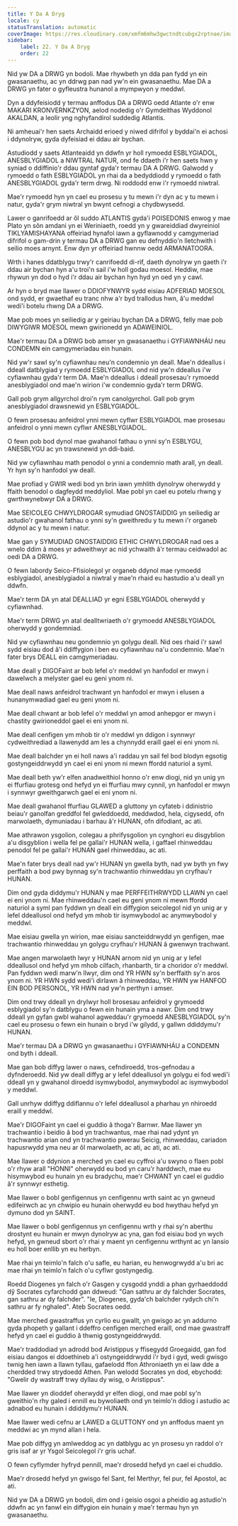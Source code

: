 ```yaml
---
title: Y Da A Dryg
locale: cy
statusTranslation: automatic
coverImage: https://res.cloudinary.com/xmfm6mhw3gwctndtcubgx2rptnae/image/upload/v1740337243/small_cover_educacion_fundamental_a051170f1c.webp
sidebar:
    label: 22. Y Da A Dryg
    order: 22
---
```

Nid yw DA a DRWG yn bodoli. Mae rhywbeth yn dda pan fydd yn ein gwasanaethu, ac yn ddrwg pan nad yw'n ein gwasanaethu. Mae DA a DRWG yn fater o gyfleustra hunanol a mympwyon y meddwl.

Dyn a ddyfeisiodd y termau anffodus DA a DRWG oedd Atlante o'r enw MAKARI KRONVERNKZYON, aelod nodedig o'r Gymdeithas Wyddonol AKALDAN, a leolir yng nghyfandirol suddedig Atlantis.

Ni amheuai'r hen saets Archaidd erioed y niwed difrifol y byddai'n ei achosi i ddynolryw, gyda dyfeisiad ei ddau air bychan.

Astudiodd y saets Atlanteaidd yn ddwfn yr holl rymoedd ESBLYGIADOL, ANESBLYGIADOL a NIWTRAL NATUR, ond fe ddaeth i'r hen saets hwn y syniad o ddiffinio'r ddau gyntaf gyda'r termau DA A DRWG. Galwodd y rymoedd o fath ESBLYGIADOL yn rhai da a bedyddiodd y rymoedd o fath ANESBLYGIADOL gyda'r term drwg. Ni roddodd enw i'r rymoedd niwtral.

Mae'r rymoedd hyn yn cael eu prosesu y tu mewn i'r dyn ac y tu mewn i natur, gyda'r grym niwtral yn bwynt cefnogi a chydbwysedd.

Lawer o ganrifoedd ar ôl suddo ATLANTIS gyda'i POISEDONIS enwog y mae Plato yn sôn amdani yn ei Weriniaeth, roedd yn y gwareiddiad dwyreiniol TIKLYAMISHAYANA offeiriad hynafol iawn a gyflawnodd y camgymeriad difrifol o gam-drin y termau DA a DRWG gan eu defnyddio'n lletchwith i seilio moes arnynt. Enw dyn yr offeiriad hwnnw oedd ARMANATOORA.

Wrth i hanes ddatblygu trwy'r canrifoedd di-rif, daeth dynolryw yn gaeth i'r ddau air bychan hyn a'u troi'n sail i'w holl godau moesol. Heddiw, mae rhywun yn dod o hyd i'r ddau air bychan hyn hyd yn oed yn y cawl.

Ar hyn o bryd mae llawer o DDIOFYNWYR sydd eisiau ADFERIAD MOESOL ond sydd, er gwaethaf eu tranc nhw a'r byd trallodus hwn, â'u meddwl wedi'i botelu rhwng DA a DRWG.

Mae pob moes yn seiliedig ar y geiriau bychan DA a DRWG, felly mae pob DIWYGIWR MOESOL mewn gwirionedd yn ADAWEINIOL.

Mae'r termau DA a DRWG bob amser yn gwasanaethu i GYFIAWNHÁU neu CONDEMN ein camgymeriadau ein hunain.

Nid yw'r sawl sy'n cyfiawnhau neu'n condemnio yn deall. Mae'n ddeallus i ddeall datblygiad y rymoedd ESBLYGIADOL ond nid yw'n ddeallus i'w cyfiawnhau gyda'r term DA. Mae'n ddeallus i ddeall prosesau'r rymoedd anesblygiadol ond mae'n wirion i'w condemnio gyda'r term DRWG.

Gall pob grym allgyrchol droi'n rym canolgyrchol. Gall pob grym anesblygiadol drawsnewid yn ESBLYGIADOL.

O fewn prosesau anfeidrol ynni mewn cyflwr ESBLYGIADOL mae prosesau anfeidrol o ynni mewn cyflwr ANESBLYGIADOL.

O fewn pob bod dynol mae gwahanol fathau o ynni sy'n ESBLYGU, ANESBLYGU ac yn trawsnewid yn ddi-baid.

Nid yw cyfiawnhau math penodol o ynni a condemnio math arall, yn deall. Yr hyn sy'n hanfodol yw deall.

Mae profiad y GWIR wedi bod yn brin iawn ymhlith dynolryw oherwydd y ffaith benodol o dagfeydd meddyliol. Mae pobl yn cael eu potelu rhwng y gwrthwynebwyr DA a DRWG.

Mae SEICOLEG CHWYLDROGAR symudiad GNOSTAIDDIG yn seiliedig ar astudio'r gwahanol fathau o ynni sy'n gweithredu y tu mewn i'r organeb ddynol ac y tu mewn i natur.

Mae gan y SYMUDIAD GNOSTAIDDIG ETHIC CHWYLDROGAR nad oes a wnelo ddim â moes yr adweithwyr ac nid ychwaith â'r termau ceidwadol ac oedi DA a DRWG.

O fewn labordy Seico-Ffisiolegol yr organeb ddynol mae rymoedd esblygiadol, anesblygiadol a niwtral y mae'n rhaid eu hastudio a'u deall yn ddwfn.

Mae'r term DA yn atal DEALLIAD yr egni ESBLYGIADOL oherwydd y cyfiawnhad.

Mae'r term DRWG yn atal dealltwriaeth o'r grymoedd ANESBLYGIADOL oherwydd y gondemniad.

Nid yw cyfiawnhau neu gondemnio yn golygu deall. Nid oes rhaid i'r sawl sydd eisiau dod â'i ddiffygion i ben eu cyfiawnhau na'u condemnio. Mae'n fater brys DEALL ein camgymeriadau.

Mae deall y DIGOFaint ar bob lefel o'r meddwl yn hanfodol er mwyn i dawelwch a melyster gael eu geni ynom ni.

Mae deall naws anfeidrol trachwant yn hanfodol er mwyn i elusen a hunanymwadiad gael eu geni ynom ni.

Mae deall chwant ar bob lefel o'r meddwl yn amod anhepgor er mwyn i chastity gwirioneddol gael ei eni ynom ni.

Mae deall cenfigen ym mhob tir o'r meddwl yn ddigon i synnwyr cydweithrediad a llawenydd am les a chynnydd eraill gael ei eni ynom ni.

Mae deall balchder yn ei holl naws a'i raddau yn sail fel bod blodyn egsotig gostyngeiddrwydd yn cael ei eni ynom ni mewn ffordd naturiol a syml.

Mae deall beth yw'r elfen anadweithiol honno o'r enw diogi, nid yn unig yn ei ffurfiau grotesg ond hefyd yn ei ffurfiau mwy cynnil, yn hanfodol er mwyn i synnwyr gweithgarwch gael ei eni ynom ni.

Mae deall gwahanol ffurfiau GLAWED a gluttony yn cyfateb i ddinistrio beiau'r ganolfan greddfol fel gwleddoedd, meddwdod, hela, cigysedd, ofn marwolaeth, dymuniadau i barhau â'r HUNAN, ofn difodiant, ac ati.

Mae athrawon ysgolion, colegau a phrifysgolion yn cynghori eu disgyblion a'u disgyblion i wella fel pe gallai'r HUNAN wella, i gaffael rhinweddau penodol fel pe gallai'r HUNAN gael rhinweddau, ac ati.

Mae'n fater brys deall nad yw'r HUNAN yn gwella byth, nad yw byth yn fwy perffaith a bod pwy bynnag sy'n trachwantio rhinweddau yn cryfhau'r HUNAN.

Dim ond gyda diddymu'r HUNAN y mae PERFFEITHRWYDD LLAWN yn cael ei eni ynom ni. Mae rhinweddau'n cael eu geni ynom ni mewn ffordd naturiol a syml pan fyddwn yn deall ein diffygion seicolegol nid yn unig ar y lefel ddeallusol ond hefyd ym mhob tir isymwybodol ac anymwybodol y meddwl.

Mae eisiau gwella yn wirion, mae eisiau sancteiddrwydd yn genfigen, mae trachwantio rhinweddau yn golygu cryfhau'r HUNAN â gwenwyn trachwant.

Mae angen marwolaeth lwyr y HUNAN arnom nid yn unig ar y lefel ddeallusol ond hefyd ym mhob cilfach, rhanbarth, tir a choridor o'r meddwl. Pan fyddwn wedi marw'n llwyr, dim ond YR HWN sy'n berffaith sy'n aros ynom ni. YR HWN sydd wedi'i dirlawn â rhinweddau, YR HWN yw HANFOD EIN BOD PERSONOL, YR HWN nad yw'n perthyn i amser.

Dim ond trwy ddeall yn drylwyr holl brosesau anfeidrol y grymoedd esblygiadol sy'n datblygu o fewn ein hunain yma a nawr. Dim ond trwy ddeall yn gyfan gwbl wahanol agweddau'r grymoedd ANESBLYGIADOL sy'n cael eu prosesu o fewn ein hunain o bryd i'w gilydd, y gallwn ddiddymu'r HUNAN.

Mae'r termau DA a DRWG yn gwasanaethu i GYFIAWNHÁU a CONDEMN ond byth i ddeall.

Mae gan bob diffyg lawer o naws, cefndiroedd, tros-gefnodau a dyfnderoedd. Nid yw deall diffyg ar y lefel ddeallusol yn golygu ei fod wedi'i ddeall yn y gwahanol diroedd isymwybodol, anymwybodol ac isymwybodol y meddwl.

Gall unrhyw ddiffyg ddiflannu o'r lefel ddeallusol a pharhau yn nhiroedd eraill y meddwl.

Mae'r DIGOFaint yn cael ei guddio â thoga'r Barnwr. Mae llawer yn trachwantio i beidio â bod yn trachwantus, mae rhai nad ydynt yn trachwantio arian ond yn trachwantio pwerau Seicig, rhinweddau, cariadon hapusrwydd yma neu ar ôl marwolaeth, ac ati, ac ati, ac ati.

Mae llawer o ddynion a merched yn cael eu cyffroi a'u swyno o flaen pobl o'r rhyw arall "HONNI" oherwydd eu bod yn caru'r harddwch, mae eu hisymwybod eu hunain yn eu bradychu, mae'r CHWANT yn cael ei guddio â'r synnwyr esthetig.

Mae llawer o bobl genfigennus yn cenfigennu wrth saint ac yn gwneud edifeirwch ac yn chwipio eu hunain oherwydd eu bod hwythau hefyd yn dymuno dod yn SAINT.

Mae llawer o bobl genfigennus yn cenfigennu wrth y rhai sy'n aberthu drostynt eu hunain er mwyn dynolryw ac yna, gan fod eisiau bod yn wych hefyd, yn gwneud sbort o'r rhai y maent yn cenfigennu wrthynt ac yn lansio eu holl boer enllib yn eu herbyn.

Mae rhai yn teimlo'n falch o'u safle, eu harian, eu henwogrwydd a'u bri ac mae rhai yn teimlo'n falch o'u cyflwr gostyngedig.

Roedd Diogenes yn falch o'r Gasgen y cysgodd ynddi a phan gyrhaeddodd dŷ Socrates cyfarchodd gan ddweud: "Gan sathru ar dy falchder Socrates, gan sathru ar dy falchder". "Ie, Diogenes, gyda'ch balchder rydych chi'n sathru ar fy nghaled". Ateb Socrates oedd.

Mae merched gwastraffus yn cyrlio eu gwallt, yn gwisgo ac yn addurno gyda phopeth y gallant i ddeffro cenfigen merched eraill, ond mae gwastraff hefyd yn cael ei guddio â thwnig gostyngeiddrwydd.

Mae'r traddodiad yn adrodd bod Aristippus y ffisegydd Groegaidd, gan fod eisiau dangos ei ddoethineb a'i ostyngeiddrwydd i'r byd i gyd, wedi gwisgo twnig hen iawn a llawn tyllau, gafaelodd ffon Athroniaeth yn ei law dde a cherdded trwy strydoedd Athen. Pan welodd Socrates yn dod, ebychodd: "Gwelir dy wastraff trwy dyllau dy wisg, o Aristippus".

Mae llawer yn dioddef oherwydd yr elfen diogi, ond mae pobl sy'n gweithio'n rhy galed i ennill eu bywoliaeth ond yn teimlo'n ddiog i astudio ac adnabod eu hunain i ddiddymu'r HUNAN.

Mae llawer wedi cefnu ar LAWED a GLUTTONY ond yn anffodus maent yn meddwi ac yn mynd allan i hela.

Mae pob diffyg yn amlweddog ac yn datblygu ac yn prosesu yn raddol o'r gris isaf ar yr Ysgol Seicolegol i'r gris uchaf.

O fewn cyflymder hyfryd pennill, mae'r drosedd hefyd yn cael ei chuddio.

Mae'r drosedd hefyd yn gwisgo fel Sant, fel Merthyr, fel pur, fel Apostol, ac ati.

Nid yw DA a DRWG yn bodoli, dim ond i geisio osgoi a pheidio ag astudio'n ddwfn ac yn fanwl ein diffygion ein hunain y mae'r termau hyn yn gwasanaethu.

